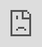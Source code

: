 ```yaml
---
title: "Prompt Management   Storage"
---
```


# Prompt Management & Storage

Galileo Prompt also includes a production-ready Prompt Store that can store various versions of your Prompt Templates. Prompt Templates are associated with your project to help organize them into a single place.

Prompt templates can be created from the Galileo Console or the <code class="py-[1px] px-1.5 min-w-[1.625rem] inline-flex justify-center items-center ring-1 ring-inset ring-dark/1 bg-dark/[0.06] rounded text-dark/8 dark:ring-light/1 dark:bg-light/1 dark:text-light/7 text-[.875em] leading-[calc(max(1.20em,1.25rem))]">promptquality</code> Python client and are available for experiments or production workflows through either interaction mechanisms.

## 

[](#prompt-versioning)

Prompt Versioning

In the video below, you see an example of a summarization template, and how Galileo helps auto-track the changes made to the template via internal versioning.

<iframe src="https://cdn.iframe.ly/f47hplq" style="top: 0; left: 0; width: 100%; height: 100%; position: absolute; border: 0;" allowfullscreen="" scrolling="no" allow="encrypted-media *;"></iframe>

## 

[](#prompt-management)

Prompt Management

As you experiment with and evolve your prompt, newer versions of your template are created automatically. Prompt Versions are auto-incrementing integers. We also provide a simple way to version new prompts as you edit the template in the Galileo Console.

<iframe src="https://cdn.iframe.ly/QbSHEmE" style="top: 0; left: 0; width: 100%; height: 100%; position: absolute; border: 0;" allowfullscreen="" scrolling="no" allow="encrypted-media *;"></iframe>

Selecting or Retrieving Prompts

## 

[](#mark-version-as-selected)

Mark Version as 'Selected'

Once you've experimented with a few different prompt templates and have evaluated them, you can mark one version as the 'Selected' version. This can be done from the UI, by using the dropdown next to the template name:

![](https://docs.rungalileo.io/~gitbook/image?url=https%3A%2F%2F1924900477-files.gitbook.io%2F%7E%2Ffiles%2Fv0%2Fb%2Fgitbook-x-prod.appspot.com%2Fo%2Fspaces%252F4jVWiQpRqmi04OnqZmn2%252Fuploads%252Fgit-blob-0fa634ed0dc1073088b6236730c57faaa2da31dd%252FScreenshot%25202023-11-21%2520at%252011.39.47%25E2%2580%25AFPM.png%3Falt%3Dmedia&width=768&dpr=4&quality=100&sign=84cfa15e&sv=1)

or from the Python client:

Copy```
from promptquality.helpers import select_template_version

from promptquality.helpers import select_template_version

from
 promptquality
.
helpers 
import
 select_template_version




select_template_version(version=<version-number>, project_id=<project-id>, template_id=<template-id>)
select_template_version(version=<version-number>, project_id=<project-id>, template_id=<template-id>)
select_template_version
(version
=<
version
-
number
>
, project_id
=<
project
-
id
>
, template_id
=<
template
-
id
>
)
```

## 

[](#fetch-selected-prompt)

Fetch 'Selected' Prompt

If you want to use this template version outside the experimentation setting, you can do so by fetching the prompt using the <code class="py-[1px] px-1.5 min-w-[1.625rem] inline-flex justify-center items-center ring-1 ring-inset ring-dark/1 bg-dark/[0.06] rounded text-dark/8 dark:ring-light/1 dark:bg-light/1 dark:text-light/7 text-[.875em] leading-[calc(max(1.20em,1.25rem))]">promptquality</code> Python client.

Copy```
from promptquality.helpers import get_template

from promptquality.helpers import get_template

from
 promptquality
.
helpers 
import
 get_template




template = get_template(project_id=<project-id>, template_id=<template-id>)
template = get_template(project_id=<project-id>, template_id=<template-id>)
template 
=
 
get_template
(project_id
=<
project
-
id
>
, template_id
=<
template
-
id
>
)
```

The returned <code class="py-[1px] px-1.5 min-w-[1.625rem] inline-flex justify-center items-center ring-1 ring-inset ring-dark/1 bg-dark/[0.06] rounded text-dark/8 dark:ring-light/1 dark:bg-light/1 dark:text-light/7 text-[.875em] leading-[calc(max(1.20em,1.25rem))]">template</code> will be of type <a class="underline underline-offset-2 text-primary hover:text-primary-700 transition-colors " href="https://docs.rungalileo.io/galileo/python-clients/index/promptquality.types#pydantic-model-basetemplateresponse"><code class="py-[1px] px-1.5 min-w-[1.625rem] inline-flex justify-center items-center ring-1 ring-inset ring-dark/1 bg-dark/[0.06] rounded text-dark/8 dark:ring-light/1 dark:bg-light/1 dark:text-light/7 text-[.875em] leading-[calc(max(1.20em,1.25rem))]">BaseTemplateResponse</code></a>, which includes the 'Selected' versions text in the <code class="py-[1px] px-1.5 min-w-[1.625rem] inline-flex justify-center items-center ring-1 ring-inset ring-dark/1 bg-dark/[0.06] rounded text-dark/8 dark:ring-light/1 dark:bg-light/1 dark:text-light/7 text-[.875em] leading-[calc(max(1.20em,1.25rem))]">template</code> attribute.

[PreviousRegister Custom Metrics](/galileo/gen-ai-studio-products/galileo-evaluate/how-to/registering-and-using-custom-metrics)[NextA/B Compare Prompts](/galileo/gen-ai-studio-products/galileo-evaluate/how-to/a-b-compare-prompts)

Last updated 2 months ago